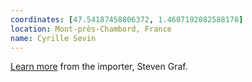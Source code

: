 ```yaml
---
coordinates: [47.54187458806372, 1.4607192082588178]
location: Mont-près-Chambord, France
name: Cyrille Sevin
---
```


[Learn more](https://www.stevengraf.wine/france-loire/cyrille-sevin) from the
importer, Steven Graf.
